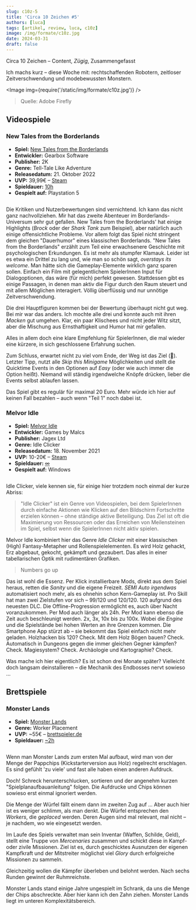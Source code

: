```yaml
---
slug: c10z-5
title: 'Circa 10 Zeichen #5'
authors: [luca]
tags: [artikel, review, luca, c10z]
image: /img/formate/c10z.jpg
date: 2024-03-31
draft: false
---
```



Circa 10 Zeichen – Content, _Zügig_, Zusammengefasst

Ich machs kurz – diese Woche mit: rechtschaffenden Robotern, zeitloser Zeitverschwendung und modebewussten Monstern.

<Image img={require('/static/img/formate/c10z.jpg')} />

> Quelle: Adobe Firefly

<!--truncate-->

## Videospiele

### New Tales from the Borderlands

- **Spiel:** [New Tales from the Borderlands](https://store.steampowered.com/app/1454970/New_Tales_from_the_Borderlands/)
- **Entwickler:** Gearbox Software
- **Publisher:** 2K
- **Genre:** Tell-Tale Like Adventure
- **Releasedatum:** 21. Oktober 2022
- **UVP:** 39,99€ – [Steam](https://store.steampowered.com/app/1454970/New_Tales_from_the_Borderlands/)
- **Spieldauer:** [10h](https://howlongtobeat.com/game/112461)
- **Gespielt auf:** Playstation 5

<Image img="https://cdn.akamai.steamstatic.com/steam/apps/1454970/header.jpg" />

Die Kritiken und Nutzerbewertungen sind vernichtend. Ich kann das nicht ganz nachvollziehen.
Mir hat das zweite Abenteuer im Borderlands-Universum sehr gut gefallen.
New Tales from the Borderlands' hat einige Highlights (_Brock_ oder der _Shark Tank_ zum Beispiel), aber natürlich auch einige offensichtliche Probleme.
Vor allem folgt das Spiel nicht stringent dem gleichen "Dauerhumor" eines klassischen Borderlands.
"New Tales from the Borderlands" erzählt zum Teil eine erwachsenere Geschichte mit psychologischen Erkundungen. Es ist mehr als stumpfer Klamauk.
Leider ist es etwa ein Drittel zu lang und, wie man so schön sagt, _overstays its welcome_.
Man hätte sich die Gameplay-Elemente wirklich ganz sparen sollen.
Einfach ein Film mit gelegentlichem SpielerInnen Input für Dialogoptionen, das wäre (für mich) perfekt gewesen.
Stattdessen gibt es einige Passagen, in denen man aktiv die Figur durch den Raum steuert und mit allem Möglichen interagiert.
Völlig überflüssig und nur unnötige Zeitverschwendung.

Die drei Hauptfiguren kommen bei der Bewertung überhaupt nicht gut weg. Bei mir war das anders. Ich mochte alle drei und konnte auch mit ihren _Macken_ gut umgehen. Klar, ein paar Klischees und nicht jeder Witz sitzt, aber die Mischung aus Ernsthaftigkeit und Humor hat mir gefallen.

Alles in allem doch eine klare Empfehlung für SpielerInnen, die mal wieder eine kürzere, in sich geschlossene Erfahrung suchen.

Zum Schluss, erwartet nicht zu viel vom Ende, der Weg ist das Ziel (🙈).
Letzter Tipp, nutzt alle _Skip this Minigame_ Möglichkeiten und stellt die Quicktime Events in den Optionen auf _Easy_ (oder wie auch immer die Option heißt). Niemand will ständig irgendwelche Knöpfe drücken, lieber die Events selbst ablaufen lassen.

Das Spiel gibt es regulär für maximal 20 Euro. Mehr würde ich hier auf keinen Fall bezahlen – auch wenn "Teil 1" noch dabei ist.

### Melvor Idle

- **Spiel:** [Melvor Idle](https://store.steampowered.com/app/1267910/Melvor_Idle/)
- **Entwickler:** Games by Malcs
- **Publisher:** Jagex Ltd
- **Genre:** Idle Clicker
- **Releasedatum:** 18. November 2021
- **UVP:** 10-20€ – [Steam](https://store.steampowered.com/app/1267910/Melvor_Idle/)
- **Spieldauer:** [∞](https://howlongtobeat.com/game/86147)
- **Gespielt auf:** Windows

<Image img="https://cdn.akamai.steamstatic.com/steam/apps/1267910/header.jpg" />

Idle Clicker, viele kennen sie, für einige hier trotzdem noch einmal der kurze Abriss:

> "Idle Clicker" ist ein Genre von Videospielen, bei dem SpielerInnen durch einfache Aktionen wie Klicken auf den Bildschirm Fortschritte erzielen können – ohne ständige aktive Beteiligung. Das Ziel ist oft die Maximierung von Ressourcen oder das Erreichen von Meilensteinen im Spiel, selbst wenn die SpielerInnen nicht aktiv spielen.

Melvor Idle kombiniert hier das Genre *Idle Clicker* mit einer klassischen (High) Fantasy-Metapher und Rollenspielelementen.
Es wird Holz gehackt, Erz abgebaut, gekocht, gekämpft und gezaubert.
Das alles in einer tabellarischen Optik mit rudimentären Grafiken.

> Numbers go up

Das ist wohl die Essenz. Per Klick installierbare Mods, direkt aus dem Spiel heraus, retten die _Sanity_ und die eigene Freizeit.
_SEMI Auto irgendwas_ automatisiert noch mehr, als es ohnehin schon Kern-Gameplay ist.
Pro Skill hat man zwei Zielstufen vor sich – 99/120 und 120/120.
120 aufgrund des neuesten DLC. Die Offline-Progression ermöglicht es, auch über Nacht voranzukommen.
Per Mod auch länger als 24h.
Per Mod kann ebenso die Zeit auch beschleunigt werden.
2x, 3x, 10x bis zu 100x.
Wobei die _Engine_ und die Spielstände bei hohen Werten an ihre Grenzen kommen.
Die Smartphone App stürzt ab – sie bekommt das Spiel einfach nicht mehr geladen.
Holzhacken bis 120?
Check.
Mit dem Holz Bögen bauen?
Check.
Automatisch in Dungeons gegen die immer gleichen Gegner kämpfen?
Check.
Magiesystem?
Check.
Archäologie und Kartographie?
Check.

Was mache ich hier eigentlich? Es ist schon drei Monate später?
Vielleicht doch langsam deinstallieren – die Mechanik des Endbosses nervt sowieso …


## Brettspiele

### Monster Lands

- **Spiel:** [Monster Lands](https://boardgamegeek.com/boardgame/209001/monster-lands)
- **Genre:** Worker Placement
- **UVP:** ~55€ – [brettspieler.de](https://brettspieler.de/products/monster-lands)
- **Spieldauer:** [~2h](https://boardgamegeek.com/boardgame/209001/monster-lands)

<Image img="https://brettspieler.de/cdn/shop/products/cover_dd1c3b05-33a2-4cec-b83b-14a7781c7e32_500x.jpg" />

Wenn man Monster Lands zum ersten Mal aufbaut, wird man von der Menge der Pappchips (Kickstarterversion aus Holz) regelrecht erschlagen.
Es sind gefühlt 'zu viele' und fast alle haben einen anderen Aufdruck.

Doch! Schreck herunterschlucken, sortieren und der angenehm kurzen "Spielplanaufbauanleitung" folgen.
Die Aufdrucke und Chips können sowieso erst einmal ignoriert werden.

Die Menge der Würfel fällt einem dann im zweiten Zug auf …
Aber auch hier ist es weniger schlimm, als man denkt.
Die Würfel entsprechen den _Workers_, die _geplaced_ werden.
Deren Augen sind mal relevant, mal nicht – je nachdem, wo wie eingesetzt werden.

Im Laufe des Spiels verwaltet man sein Inventar (Waffen, Schilde, Geld), stellt eine Truppe von _Mercenaries_ zusammen und schickt diese in Kampf- oder zivile Missionen.
Ziel ist es, durch geschicktes Ausnutzen der eigenen Kampfkraft und der Mitstreiter möglichst viel _Glory_ durch erfolgreiche Missionen zu sammeln.

Gleichzeitig wollen die Kämpfer überleben und belohnt werden.
Nach sechs Runden gewinnt der Ruhmreichste.

Monster Lands stand einige Jahre ungespielt im Schrank, da uns die Menge der Chips abschreckte.
Aber hier kann ich den Zahn ziehen.
Monster Lands liegt im unteren Komplexitätsbereich.
